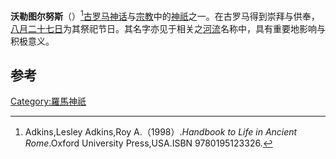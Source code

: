 {{Infobox deity|type=roman

| Name = 沃勒图尔努斯
| god_of = [[台伯河|台伯河]]之神

| Etruscan_equivalent = 
|children=[[朱图尔纳|朱图尔纳]]}}
'''沃勒图尔努斯'''（{{lang-en|Volturnus}}）<ref>Adkins,Lesley Adkins,Roy A.（1998）.''Handbook to Life in Ancient Rome''.Oxford University Press,USA.ISBN 9780195123326.</ref>[[古罗马|古罗马]][[神话|神话]]与[[宗教|宗教]]中的[[神祇|神祇]]之一。在古罗马得到崇拜与供奉，[[八月二十七日|八月二十七日]]为其祭祀节日。其名字亦见于相关之[[河流|河流]]名称中，具有重要地影响与积极意义。

== 参考 ==
{{reflist}}

[[Category:羅馬神祇|Category:羅馬神祇]]


{{古罗马小作品}}